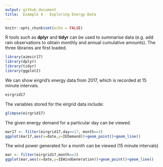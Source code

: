 ```yaml
---
output: github_document
title:  Example 4 - Exploring Energy Data
---
```

```r
knitr::opts_chunk$set(echo = FALSE)

```

R tools such as **dplyr** and **tidyr** can be used to summarise data (e.g. add rain observations to obtain monthly and annual cumulative amounts). The three libraries are first loaded.

```r
library(aimsir17)
library(dplyr)
library(tidyr)
library(ggplot2)
```

We can show eirgrid's energy data from 2017, which is recorded at 15 minute intervals.

```r
eirgrid17
```

The variables stored for the eirgrid data include:

```r
glimpse(eirgrid17)
```
 
The given energy demand for a particular day can be viewed.

```r
mar17 <- filter(eirgrid17,day==17, month==3)
ggplot(mar17,aes(x=date,y=IEDemand))+geom_point()+geom_line()
```
 
The wind power generated  for a month can be viewed (15 minute intervals)

```r
mar <- filter(eirgrid17,month==3)
ggplot(mar,aes(x=date,y=IEWindGeneration))+geom_point()+geom_line()
```
 

